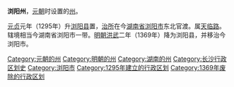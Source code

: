 '''浏阳州'''，[[元朝|元朝]]时设置的[[州|州]]。

[[元贞|元贞]]元年（1295年）升[[浏阳县|浏阳县]]置，[[治所|治所]]在今[[湖南省|湖南省]][[浏阳市|浏阳市]]东北官渡。属[[天临路|天临路]]。辖境相当今湖南省浏阳市一带。[[明朝|明朝]][[洪武|洪武]]二年（1369年）降为浏阳县，并移治今浏阳市。
{{湖南行政区划小作品}}
[[Category:元朝的州|Category:元朝的州]]
[[Category:明朝的州|Category:明朝的州]]
[[Category:湖南的州|Category:湖南的州]]
[[Category:长沙行政区划史|Category:长沙行政区划史]]
[[Category:浏阳市|Category:浏阳市]]
[[Category:1295年建立的行政区划|Category:1295年建立的行政区划]]
[[Category:1369年废除的行政区划|Category:1369年废除的行政区划]]